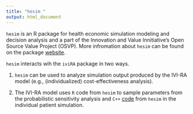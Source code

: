 ```yaml
---
title: "hesim "
output: html_document
---
```


`hesim` is an R package for health economic simulation modeling and decision analysis and a part of the Innovation and Value Innitiative's Open Source Value Project (OSVP). More infromation about `hesim` can be found on the package [website](https://innovationvalueinitiative.github.io/hesim/).

`hesim` interacts wih the `iviRA` package in two ways.

1. `hesim` can be used to analyze simulation output produced by the IVI-RA model (e.g., (individualized) cost-effectiveness analysis).

2. The IVI-RA model uses `R` code from `hesim` to sample parameters from the probabilistic sensitivity analysis and `C++` [code](https://github.com/InnovationValueInitiative/hesim/blob/master/inst/include/hesim_RcppExports.h) from `hesim` in the individual patient simulation. 
